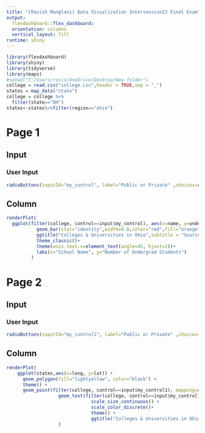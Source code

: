 ---
title: "[Ravish Manglani] Data Visualization Intersession23 Final Exam"
output:
  flexdashboard::flex_dashboard:
  orientation: columns
  vertical_layout: fill
runtime: shiny
---



```{r}
library(flexdashboard)
library(shiny)
library(tidyverse)
library(maps)
#setwd("C:/Users/ravis/OneDrive/Desktop/New folder")
college = read.csv("college.csv",header = TRUE,sep = ",")
states = map_data("state")
college = college %>%
  filter(state=="OH")
states<-states%>%filter(region=="ohio")
```


Page 1 {data-orientation=columns}
===================================== 
Input{.sidebar}
----------------------------------------------------------------
### User Input

```{r}
radioButtons(inputId="my_control", label="Public or Private" ,choices=c("Public","Private"))
```

Column
----------------------------------------------------------------



```{r}
renderPlot(
  ggplot(filter(college, control==input$my_control), aes(x=name, y=undergrads))+
           geom_bar(stat="identity",width=0.8,color="red",fill="orange")+
           ggtitle("Colleges & Universities in Ohio",subtitle = "Source: U.S. Department of Education")+
           theme_classic()+
           theme(axis.text.x=element_text(angle=45, hjust=1))+ 
           labs(x="School Name", y="Number of Undergrad Students")
         )
```

Page 2 {data-orientation=columns}
=================
Input{.sidebar}
----------------------------------------------------------------
### User Input
```{r}
radioButtons(inputId="my_control1", label="Public or Private" ,choices=c("Public","Private"))
```
Column
----------------------------------------------------------------

```{r}
renderPlot(
    ggplot(states,aes(x=long, y=lat)) +
      geom_polygon(fill="lightyellow", color="black") +
      theme() +   
      geom_point(filter(college, control==input$my_control1), mapping=aes(x=lng, y=lat, size=undergrads, color=control))+
                   geom_text(filter(college, control==input$my_control1), mapping=aes(x=lng, y=lat, label=name),inherit.aes = FALSE,check_overlap = TRUE)+
                               scale_size_continuous() +
                               scale_color_discrete()+
                               theme() +
                               ggtitle("Colleges & Universities in Ohio",subtitle = "Source: U.S. Department of Education")
                   )

```






